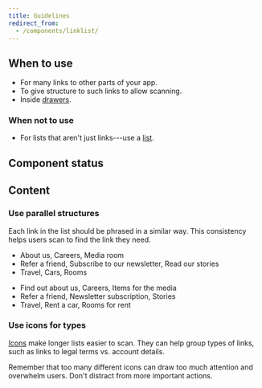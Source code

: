 ```yaml
---
title: Guidelines
redirect_from:
  - /components/linklist/
---
```


<ReactExample exampleId="LinkList-default" />

## When to use

- For many links to other parts of your app.
- To give structure to such links to allow scanning.
- Inside [drawers](/components/overlay/drawer/).

### When not to use

- For lists that aren't just links---use a [list](/components/structure/list/).

## Component status

<ComponentStatus component="LinkList" />

## Content

### Use parallel structures

Each link in the list should be phrased in a similar way.
This consistency helps users scan to find the link they need.

<GuidelinesSideBySide>

<Do>

- About us, Careers, Media room
- Refer a friend, Subscribe to our newsletter, Read our stories
- Travel, Cars, Rooms

</Do>

<Dont>

- Find out about us, Careers, Items for the media
- Refer a friend, Newsletter subscription, Stories
- Travel, Rent a car, Rooms for rent

</Dont>

</GuidelinesSideBySide>

### Use icons for types

[Icons](/components/visuals/icon/) make longer lists easier to scan.
They can help group types of links,
such as links to legal terms vs. account details.

Remember that too many different icons can draw too much attention and overwhelm users.
Don't distract from more important actions.

